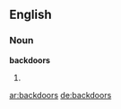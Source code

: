 ==English==

===Noun===
'''backdoors'''

# {{plural of|[[backdoor]]}}

[[ar:backdoors]]
[[de:backdoors]]